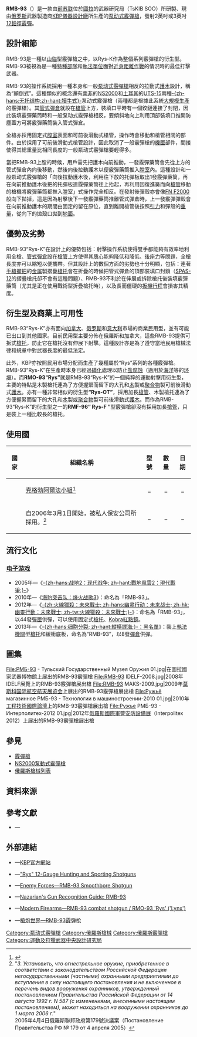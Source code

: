 {{noteTA
|G1=軍事
|G2=長度單位
|G3=Firearms
}}
{{Infobox Weapon
|name= RMB-93<br />РМБ-93
|image= File:ARMS & Hunting 2012 exhibition (474-07).jpg
|image_size= 300px
|caption= 2012年[[武器及狩獵展|武器及狩獵展]]（ARMS & Hunting 2012 exhibition）上展出的RMB-93霰彈槍展出槍
|origin= {{flagcountry|Russia}}
|type= [[泵动式|泵动式]][[霰彈槍|霰彈槍]]
<!-- Type selection -->
|is_ranged= yes
|is_bladed= 
|is_explosive= 
|is_artillery= 
|is_vehicle= 
|is_missile= 
|is_UK= 
<!-- Service history -->
|service= 
|used_by= 
|wars= 
<!-- Production history -->
|designer= {{Link-ru|運動及狩獵武器中央設計研究局|ЦКИБ СОО}}（TsKIB SOO，現在是在KBP的旗下）
|design_date= 1990年代早期
|manufacturer= [[俄联邦仪器设计局|KBP儀器設計廠]]
|unit_cost= 
|production_date= 1993年—
|number= 
|variants= 狩獵及運動用途的衍生型
<!-- General specifications -->
|spec_label= 
|weight= 2.5[[千克|千克]]（5.51[[磅|磅]]）
|length= <div class="NavFrame collapsed" style="color: black; background-color: #FFFFFF; margin: 0 auto; padding: 0 10px; text-align: left;"><div class="NavHead" style="background-color: #FFFFFF; margin: 0 auto; padding: 0 10px; font-weight:normal;"></div><div class="NavContent" style="background-color: #FFFFFF; margin: 0 auto; padding: 0 10px;">
* 槍托縮折：671[[毫米|毫米]]（26.42[[英寸|英寸]]）
* 槍托伸展：920毫米（36.22英吋）
</div>
</div>
|part_length= 528毫米（20.79 英吋）
|width= 
|height= 
|diameter= 
|crew= 
<!-- Ranged weapon specifications --> 
|cartridge= [[霰彈|12鉛徑霰彈]]
|caliber= <div class="NavFrame collapsed" style="color: black; background-color: #FFFFFF; margin: 0 auto; padding: 0 10px; text-align: left;"><div class="NavHead" style="background-color: #FFFFFF; margin: 0 auto; padding: 0 10px; font-weight:normal;"></div><div class="NavContent" style="background-color: #FFFFFF; margin: 0 auto; padding: 0 10px;">
* 18.53×69.85毫米（.12×2.75英吋）
* 18.53×76.2毫米（.12×3英吋）
</div>
</div>
|barrels= 1根，[[滑膛槍炮|滑膛]]，無[[槍口|槍口]][[喉缩|喉缩]]裝置
|action= <div class="NavFrame collapsed" style="color: black; background-color: #FFFFFF; margin: 0 auto; padding: 0 10px; text-align: left;"><div class="NavHead" style="background-color: #FFFFFF; margin: 0 auto; padding: 0 10px; font-weight:normal;"></div><div class="NavContent" style="background-color: #FFFFFF; margin: 0 auto; padding: 0 10px;">
* [[泵动式|泵动式]]
* [[固定式槍機|固定式槍機]]
* [[扳機#双动式|純雙動操作扳機]]
</div>
</div>
|mode= {{Link-en|連發步槍|repeating rifle|連發}}
|rate= 12發／分鐘
|velocity= 340[[米每秒|米／秒]]（1,115.51[[英尺每秒|英尺／秒]]）
|range= 50[[米_(单位)|公尺]]（54.68[[码|码]]，164.04[[英尺|英尺]]）
|max_range= 
|feed= 6、7發內置式[[彈匣#管式彈倉|管式彈倉]]（設在[[槍管|槍管]]上方，未說明為2{{frac|3|4}}或3英吋）
|sights= [[機械瞄具|機械瞄具]]：槍口前端的金屬[[照門|照門]]及刀片狀[[照準器|準星]]
<!-- 火炮規格 -->
|breech= 
|recoil= 
|carriage= 
|elevation= 
|traverse= 
<!-- 刃器規格 --> 
|blade_type= 
|hilt_type= 
|sheath_type= 
|head_type= 
|haft_type= 
<!-- 爆炸物內填炸藥規格 --> 
|filling= 
|filling_weight= 
|detonation= 
|yield= 
<!-- 車輛/飛彈 規格 -->
|armour= 
|primary_armament= 
|secondary_arament= 
|engine= 
|engine_power= 
|transmission= 
|payload_capacity= 
|fuel_capacity= 
|pw_ratio= 
|suspension= 
|clearance= 
|vehicle_range= 
|speed= 
|guidance= 
|steering= 
<!-- Missiles only -->
|wingspan= 
|propellant= 
|ceiling= 
|altitude= 
|depth= 
|boost= 
|accuracy= 
|launch_platform= 
|transport= 
}}

'''RMB-93'''（{{Lang-ru|'''РМБ-93'''}}）是一款由[[苏联|前苏联]]位於[[圖拉_(圖拉州)|圖拉]]的武器研究局{{Link-ru|運動及狩獵武器中央設計研究局|ЦКИБ СОО}}（TsKIB SOO）所研製、現由[[俄罗斯|俄罗斯]]武器製造商[[俄联邦仪器设计局|KBP儀器設計廠]]所生產的[[泵动式|泵动式]][[霰彈槍|霰彈槍]]，發射2{{frac|3|4}}英吋或3英吋[[霰彈|12鉛徑霰彈]]。

== 設計細節 ==
RMB-93是一種以[[猞猁屬|山貓]]型霰彈槍之中，以Rys-K作為整個系列霰彈槍的衍生型。RMB-93被視為是一種[[特種部隊|特種部隊]]和[[警察|執法單位]]面對[[近身距離作戰|近身距離作戰]]的情況時的最佳打擊武器。

RMB-93的操作系統採用一種本身和一般[[泵动式|泵动式]][[霰彈槍|霰彈槍]]相反的拉動式[[護木|護木]]設計，稱為“顛倒式”。這種類似的概念還有[[南非|南非]]的[[NS2000泵動式霰彈槍|NS2000]]和[[土耳其|土耳其]]的[[UTS-15泵動式霰彈槍|UTS-15]]兩種[[犢牛式_(槍械)|-{zh-hans:无托结构;zh-hant:犢牛式}-]]泵动式霰彈槍（兩種都是根據此系統[[大量生產|大規模生產]]的霰彈槍）。其[[彈匣#管式彈倉|管式彈倉]]就設在[[槍管|槍管]]上方，裝填口平時有一個鉸鏈連接了{{Link-en|防塵蓋|Dust cover (firearms)}}封閉，因此裝填霰彈藥筒時和一般泵动式霰彈槍相反，要傾斜地向上利用頂部裝填口推開防塵蓋方可將霰彈藥筒裝入管式彈倉。

全槍亦採用固定式[[膛室|膛室]]表面和可前後滑動式槍管，操作時會移動和槍管相關的部件。由於採用了可前後滑動式槍管設計，因此取消了一般霰彈槍的[[機匣|機匣]]部件，間接使得其總重量比相同長度的一般泵动式霰彈槍要輕得多。

當把RMB-93上膛的時候，用戶需先把護木向前推動，一發霰彈藥筒會先從上方的管式彈倉內向後移動，然後向後拉動護木以便霰彈藥筒推入[[膛室|膛室]]內。這種設計和一般泵动式霰彈槍的「向後拉動護木後，利用往下放的托彈板取出1發霰彈藥筒，再在向前推動護木後把的托彈板連霰彈藥筒往上抬起，再利用因復進簧而向[[槍管|槍管]]移動的槍機將霰彈藥筒都推入膛室」式操作完全相反。在發射後彈殼亦會像[[FN_F2000突擊步槍|FN F2000]]般向下拋掉，這是因為射擊後下一發霰彈藥筒推離管式彈倉時，上一發霰彈彈殼會在向前推動護木的期間由固定的{{Link-en|抽殼鈎|Extractor (firearms)}}留在原位，直到離開槍管後按照[[地球引力|引力]]和彈殼的[[质量|重量]]，從向下的拋殼口拋到[[地面|地面]]。

== 優勢及劣勢 ==
RMB-93“Rys-K”在設計上的優勢包括：射擊操作系統使得雙手都能夠有效率地利用全槍、[[彈匣#管式彈倉|管式彈倉]]設在[[槍管|槍管]]上方使得其[[质心|质心]]能夠降低和降低{{Link-en|槍口上揚|Muzzle rise}}、[[後座力|後座力]]等問題，全槍長度亦可以縮短以便攜帶。但其設計上的數個方面的劣勢也十分明顯，包括：連著[[手槍握把|手槍握把]]的[[金属|金属]]製摺疊[[槍托|槍托]]會在折疊的時候把管式彈倉的頂部裝填口封鎖（[[弗蘭基SPAS-12戰鬥霰彈槍|SPAS-12]]的摺疊槍托卻不會有這種問題）、RMB-93不利於在伸展或拆除槍托後裝填霰彈藥筒（尤其是正在使用戰術型折疊槍托時），以及長而僵硬的[[扳機行程|扳機行程]]會損害其精度。

== 衍生型及商業上可用性 ==
RMB-93“Rys-K”亦有面向[[加拿大|加拿大]]、[[俄罗斯|俄罗斯]]和[[意大利|意大利]]市場的商業民用型，並有可能已出口到其他國家。目前民用型主要分佈在俄羅斯和加拿大，這些RMB-93提供可拆式[[槍托|槍托]]，防止它在槍托沒有伸展下射擊。這種設計亦是為了遵守當地民用槍械法律和規章中對武器長度的最低法定。

此外，KBP亦按照民用市場分配而生產了幾種屬於“Rys”系列的各種霰彈槍。RMB-93“Rys-K”在生產時本身已經過[[磷酸鹽|磷化]]處理以防止[[盐|盐]][[腐蚀|腐蚀]]（適用於[[海洋|海洋]]等的[[环境|环境]]）。而'''RMO-93“Rys”'''就是RMB-93“Rys-K”的一個純粹的運動射擊用衍生型，主要的特點是木製槍托連為了方便握緊而留下的大孔和[[木|木]]製或[[聚合物|聚合物]]製可前後滑動式[[護木|護木]]。亦有一種非常相似的衍生型'''“Rys-OT”'''，採用加長[[槍管|槍管]]、木製槍托連為了方便握緊而留下的大孔和[[木|木]]製或[[聚合物|聚合物]]製可前後滑動式[[護木|護木]]。而作為RMB-93“Rys-K”的衍生型之一的'''RMF-96“ Rys-F ”'''型霰彈槍卻沒有採用加長[[槍管|槍管]]，只是裝上一種比較長的槍托。

== 使用國 ==
{| border="1" cellpadding="4" cellspacing="0" style="margin: 1em 1em 1em 0; background: #f9f9f9; border: 1px #aaa solid; border-collapse: collapse; font-size: 95%;"
|-
! 國家
! 組織名稱
! 型號
! 數量
! 日期
|-
| {{flagcountry|Belarus}}
| [[白俄羅斯共和國國家安全委員會|克格勃]][[阿爾法小組_(白俄羅斯)|阿爾法小組]]<ref>{{Cite web |url=http://weekendspetsnaz.militaryblog.jp/e425502.html |title=存档副本 |accessdate=2014-10-24 |archive-date=2013-06-17 |archive-url=https://web.archive.org/web/20130617203939/http://weekendspetsnaz.militaryblog.jp/e425502.html |dead-url=no }}</ref>
| style="text-align:center;"| _
| style="text-align:center;"| _
| style="text-align:center;"| _
|-
| {{flagcountry|Russian Federation}}
| 自2006年3月1日開始，被私人保安公司所採用。<ref>"''3. Установить, что огнестрельное оружие, приобретенное в соответствии с законодательством Российской Федерации негосударственными (частными) охранными предприятиями до вступления в силу настоящего постановления и не включенное в перечень видов вооружения охранников, утвержденный постановлением Правительства Российской Федерации от 14 августа 1992 г. N 587 (с изменениями, внесенными настоящим постановлением), может находиться на вооружении охранников до 1 марта 2006 г.''"<br/>2005年4月4日俄羅斯聯邦政府第179號決議案（Постановление Правительства РФ № 179 от 4 апреля 2005）</ref>
| style="text-align:center;"| _
| style="text-align:center;"| _
| style="text-align:center;"| _
|}

== 流行文化 ==
=== [[电子游戏|电子游戏]] ===
* 2005年—《[[戰地風雲2：現代戰爭|-{zh-hans:战地2：现代战争; zh-hant:戰地風雲2：現代戰爭;}-]]》
* 2010年—《[[海豹突击队：烽火战歌3|海豹突击队：烽火战歌3]]》：命名為「RMB-93」。
* 2012年—《[[火線獵殺：未來戰士|-{zh:火線獵殺：未來戰士; zh-hans:幽灵行动：未来战士; zh-hk:幽靈行動：未來戰士; zh-tw:火線獵殺：未來戰士;}-]]》：命名為「RMB-93」，以44發[[彈匣|彈匣]]供彈，可以使用固定式[[槍托|槍托]]、[[眼鏡蛇紅點鏡|Kobra紅點鏡]]。
* 2013年—《[[縱橫諜海：黑名單|-{zh-hans:细胞分裂; zh-hant:縱橫諜海;}-：黑名單]]》：裝上[[警察|執法機關]]型[[槍托|槍托]]和緩衝底板，命名為“RMB-93”，以8發[[彈匣#管式彈倉|彈倉]]供彈。

== 圖集 ==
<gallery widths="150px" heights="150px">
File:РМБ-93 - Тульский Государственный Музея Оружия 01.jpg|在圖拉國家武器博物館上展出的RMB-93霰彈槍
File:RMB-93 IDELF-2008.jpg|2008年IDELF展覽上的RMB-93霰彈槍展出槍
File:RMB-93 MAKS-2009.jpg|2009年[[莫斯科国际航空航天展览会|莫斯科国际航空航天展览会]]上展出的RMB-93霰彈槍展出槍
File:Ружьё магазинное РМБ-93 - Технологии в машиностроении-2010 01.jpg|2010年[[工程技術國際論壇|工程技術國際論壇]]上的RMB-93霰彈槍展出槍
File:Ружье РМБ-93 - Интерполитех-2012 01.jpg|2012年[[俄羅斯國際軍警安防設備展|俄羅斯國際軍警安防設備展]]（Interpolitex 2012）上展出的RMB-93霰彈槍展出槍
</gallery>

== 參見 ==
* [[霰彈槍|霰彈槍]]
* [[NS2000泵動式霰彈槍|NS2000泵動式霰彈槍]]
* [[俄羅斯槍械列表|俄羅斯槍械列表]]

== 資料來源 ==
{{Reflist}}

== 參考文獻 ==
{{refbegin}}
* {{en icon}}—{{cite book |title= The New World of Russian Small Arms & Ammo|last= Cutshaw|first= Charlie|year= 1998|publisher= Paladin Press|location= Boulder, CO|isbn= 0873649931}}
{{refend}}

== 外部連結 ==
{{Commons category|RMB-93}}
* {{ru icon}}—[http://www.kbptula.ru/index.php?option=com_content&view=article&id=130&Itemid=440&lang=en KBP官方網站]{{Wayback|url=http://www.kbptula.ru/index.php?option=com_content&view=article&id=130&Itemid=440&lang=en |date=20131022035905 }}
* {{en icon}}—[https://web.archive.org/web/20080517045736/http://www.kbptula.ru/eng/sphu/hunt/rys.htm "Rys" 12-Gauge Hunting and Sporting Shotguns]
* {{en icon}}—[http://www.enemyforces.com/firearms/rmb93.htm Enemy Forces—RMB-93 Smoothbore Shotgun]{{Wayback|url=http://www.enemyforces.com/firearms/rmb93.htm |date=20071009143736 }}
* {{en icon}}—[http://www.nazarian.no/wep.asp?id=167&group_id=2&country_id=47〈=0 Nazarian's Gun Recognition Guide: RMB-93]{{dead link|date=2017年11月 |bot=InternetArchiveBot |fix-attempted=yes }}
* {{en icon}}—[http://world.guns.ru/shotgun/rus/rmb-93-e.html Modern Firearms—RMB-93 combat shotgun / RMO-93 'Rys' ('Lynx')]{{Wayback|url=http://world.guns.ru/shotgun/rus/rmb-93-e.html |date=20101208041735 }}
* {{zh-hans icon}}—[http://pewpewpew.work/russain/sg/rmb93/rmb93.htm 槍炮世界—RMB-93霰弹枪]{{Wayback|url=http://pewpewpew.work/russain/sg/rmb93/rmb93.htm |date=20181118033221 }}

{{蘇聯及俄羅斯在二戰後研製的輕兵器}}

[[Category:泵动式霰彈槍|Category:泵动式霰彈槍]]
[[Category:俄羅斯槍械|Category:俄羅斯槍械]]
[[Category:俄羅斯霰彈槍|Category:俄羅斯霰彈槍]]
[[Category:運動及狩獵武器中央設計研究局|Category:運動及狩獵武器中央設計研究局]]